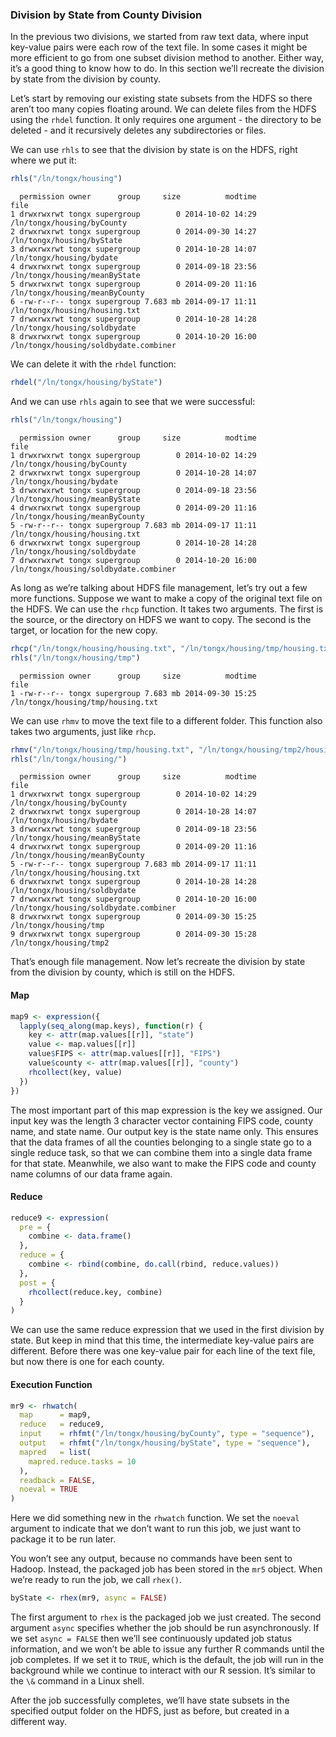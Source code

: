 ### Division by State from County Division ###

In the previous two divisions, we started from raw text data, where input key-value pairs were each row
of the text file. In some cases it might be more efficient to go from one subset division method to
another.  Either way, it's a good thing to know how to do.  In this section we'll recreate the 
division by state from the division by county.

Let's start by removing our existing state subsets from the HDFS so there aren't too many copies
floating around.  We can delete files from the HDFS using the `rhdel` function.  It only requires
one argument - the directory to be deleted - and it recursively deletes any subdirectories or files.

We can use `rhls` to see that the division by state is on the HDFS, right where we put it:

```r
rhls("/ln/tongx/housing")
```
```
  permission owner      group     size          modtime                                  file
1 drwxrwxrwt tongx supergroup        0 2014-10-02 14:29            /ln/tongx/housing/byCounty
2 drwxrwxrwt tongx supergroup        0 2014-09-30 14:27             /ln/tongx/housing/byState
3 drwxrwxrwt tongx supergroup        0 2014-10-28 14:07              /ln/tongx/housing/bydate
4 drwxrwxrwt tongx supergroup        0 2014-09-18 23:56         /ln/tongx/housing/meanByState
5 drwxrwxrwt tongx supergroup        0 2014-09-20 11:16        /ln/tongx/housing/meanByCounty
6 -rw-r--r-- tongx supergroup 7.683 mb 2014-09-17 11:11         /ln/tongx/housing/housing.txt
7 drwxrwxrwt tongx supergroup        0 2014-10-28 14:28          /ln/tongx/housing/soldbydate
8 drwxrwxrwt tongx supergroup        0 2014-10-20 16:00 /ln/tongx/housing/soldbydate.combiner
```

We can delete it with the `rhdel` function:

```r
rhdel("/ln/tongx/housing/byState")
```

And we can use `rhls` again to see that we were successful:

```r
rhls("/ln/tongx/housing")
```
```
  permission owner      group     size          modtime                                  file
1 drwxrwxrwt tongx supergroup        0 2014-10-02 14:29            /ln/tongx/housing/byCounty
2 drwxrwxrwt tongx supergroup        0 2014-10-28 14:07              /ln/tongx/housing/bydate
3 drwxrwxrwt tongx supergroup        0 2014-09-18 23:56         /ln/tongx/housing/meanByState
4 drwxrwxrwt tongx supergroup        0 2014-09-20 11:16        /ln/tongx/housing/meanByCounty
5 -rw-r--r-- tongx supergroup 7.683 mb 2014-09-17 11:11         /ln/tongx/housing/housing.txt
6 drwxrwxrwt tongx supergroup        0 2014-10-28 14:28          /ln/tongx/housing/soldbydate
7 drwxrwxrwt tongx supergroup        0 2014-10-20 16:00 /ln/tongx/housing/soldbydate.combiner
```

As long as we're talking about HDFS file management, let's try out a few more functions.  Suppose
we want to make a copy of the original text file on the HDFS.  We can use the
`rhcp` function.  It takes two arguments.  The first is the source, or the directory on HDFS we 
want to copy.  The second is the target, or location for the new copy.

```r
rhcp("/ln/tongx/housing/housing.txt", "/ln/tongx/housing/tmp/housing.txt")
rhls("/ln/tongx/housing/tmp")
```
```
  permission owner      group     size          modtime                              file
1 -rw-r--r-- tongx supergroup 7.683 mb 2014-09-30 15:25 /ln/tongx/housing/tmp/housing.txt
```

We can use `rhmv` to move the text file to a different folder.  This
function also takes two arguments, just like `rhcp`.

```r
rhmv("/ln/tongx/housing/tmp/housing.txt", "/ln/tongx/housing/tmp2/housing.txt")
rhls("/ln/tongx/housing/")
```
```
  permission owner      group     size          modtime                                  file
1 drwxrwxrwt tongx supergroup        0 2014-10-02 14:29            /ln/tongx/housing/byCounty
2 drwxrwxrwt tongx supergroup        0 2014-10-28 14:07              /ln/tongx/housing/bydate
3 drwxrwxrwt tongx supergroup        0 2014-09-18 23:56         /ln/tongx/housing/meanByState
4 drwxrwxrwt tongx supergroup        0 2014-09-20 11:16        /ln/tongx/housing/meanByCounty
5 -rw-r--r-- tongx supergroup 7.683 mb 2014-09-17 11:11         /ln/tongx/housing/housing.txt
6 drwxrwxrwt tongx supergroup        0 2014-10-28 14:28          /ln/tongx/housing/soldbydate
7 drwxrwxrwt tongx supergroup        0 2014-10-20 16:00 /ln/tongx/housing/soldbydate.combiner
8 drwxrwxrwt tongx supergroup        0 2014-09-30 15:25                 /ln/tongx/housing/tmp
9 drwxrwxrwt tongx supergroup        0 2014-09-30 15:28                /ln/tongx/housing/tmp2
```

That's enough file management.  Now let's recreate the division by state from the division by 
county, which is still on the HDFS.

#### Map ####

```r
map9 <- expression({
  lapply(seq_along(map.keys), function(r) {
    key <- attr(map.values[[r]], "state")
    value <- map.values[[r]]
    value$FIPS <- attr(map.values[[r]], "FIPS")
    value$county <- attr(map.values[[r]], "county")
    rhcollect(key, value)
  })
})
```

The most important part of this map expression is the key we assigned.  Our input key was the length 3
character vector containing FIPS code, county name, and state name.  Our output key is the state
name only.  This ensures that the data frames of all the counties belonging to a single state go to
a single reduce task, so that we can combine them into a single data frame for that state.  Meanwhile,
we also want to make the FIPS code and county name columns of our data frame again.

#### Reduce ####

```r
reduce9 <- expression(
  pre = {
    combine <- data.frame()
  },
  reduce = {
    combine <- rbind(combine, do.call(rbind, reduce.values))
  },
  post = {
    rhcollect(reduce.key, combine)
  }
)
```

We can use the same reduce expression that we used in the first division by state.  But keep in mind
that this time, the intermediate key-value pairs are different.  Before there was one key-value pair
for each line of the text file, but now there is one for each county.

#### Execution Function ####
 
```r
mr9 <- rhwatch(
  map      = map9,
  reduce   = reduce9,
  input    = rhfmt("/ln/tongx/housing/byCounty", type = "sequence"),
  output   = rhfmt("/ln/tongx/housing/byState", type = "sequence"),
  mapred   = list( 
    mapred.reduce.tasks = 10
  ),
  readback = FALSE,
  noeval = TRUE
)
```

Here we did something new in the `rhwatch` function.  We set the `noeval` argument to indicate
that we don't want to run this job, we just want to package it to be run later.

You won't see any output, because no commands have been sent to Hadoop.  Instead, the packaged
job has been stored in the `mr5` object.  When we're ready to run the job, we call `rhex()`.

```r
byState <- rhex(mr9, async = FALSE)
```

The first argument to `rhex` is the packaged job we just created.  The second argument `async` 
specifies whether the job should be run asynchronously.  If we set `async = FALSE` then we'll see
continuously updated job status information, and we won't be able to issue any further R commands
until the job completes.  If we set it to `TRUE`, which is the default, the job will run in the 
background while we continue to interact with our R session.  It's similar to the `\&` command in
a Linux shell.

After the job successfully completes, we'll have state subsets in the specified output folder
on the HDFS, just as before, but created in a different way.
